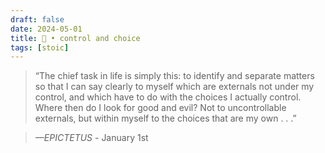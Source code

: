 ```yaml
---
draft: false 
date: 2024-05-01
title: 🗿 • control and choice
tags: [stoic]
---
```


>  “The chief task in life is simply this: to identify and separate matters so that I can say clearly to myself which are externals not under my control, and which have to do with the choices I actually control. Where then do I look for good and evil? Not to uncontrollable externals, but within myself to the choices that are my own . . .”

> *—EPICTETUS* - January 1st